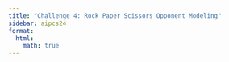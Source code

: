 ```yaml
---
title: "Challenge 4: Rock Paper Scissors Opponent Modeling"
sidebar: aipcs24
format:
  html:
    math: true
---
```

